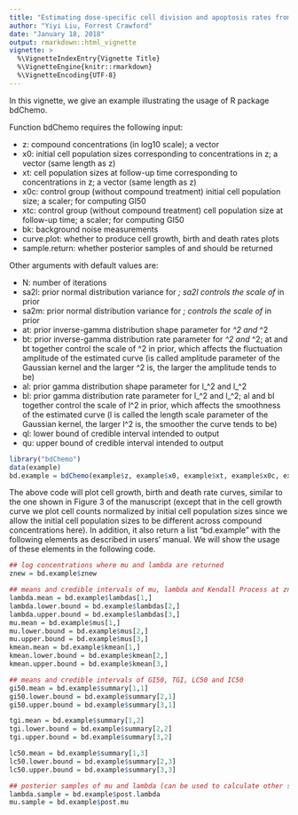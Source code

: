 ```yaml
---
title: "Estimating dose-specific cell division and apoptosis rates from chemo-sensitivity experiments"
author: "Yiyi Liu, Forrest Crawford"
date: "January 18, 2018"
output: rmarkdown::html_vignette
vignette: >
  %\VignetteIndexEntry{Vignette Title}
  %\VignetteEngine{knitr::rmarkdown}
  %\VignetteEncoding{UTF-8}
---
```


In this vignette, we give an example illustrating the usage of R package bdChemo.

Function bdChemo requires the following input:

* z: compound concentrations (in log10 scale); a vector
* x0: initial cell population sizes corresponding to concentrations in z; a vector (same length as z)
* xt: cell population sizes at follow-up time corresponding to concentrations in z; a vector (same length as z)
* x0c: control group (without compound treatment) initial cell population size; a scaler; for computing GI50
* xtc: control group (without compound treatment) cell population size at follow-up time; a scaler; for computing GI50
* bk: background noise measurements
* curve.plot: whether to produce cell growth, birth and death rates plots
* sample.return: whether posterior samples of \lambda and \lambda should be returned

Other arguments with default values are:

* N: number of iterations
* sa2l: prior normal distribution variance for \alpha_\lambda; sa2l controls the scale of \phi_\lambda in prior
* sa2m: prior normal distribution variance for \alpha_\mu; controls the scale of \phi_\mu in prior
* at: prior inverse-gamma distribution shape parameter for \tau_\lambda^2 and \tau_\mu^2
* bt: prior inverse-gamma distribution rate parameter for \tau_\lambda^2 and \tau_\mu^2; at and bt together control the scale of \tau^2 in prior, which affects the fluctuation amplitude of the estimated curve (\tau is called amplitude parameter of the Gaussian kernel and the larger \tau^2 is, the larger the amplitude tends to be)
* al: prior gamma distribution shape parameter for l_\lambda^2 and l_\mu^2
* bl: prior gamma distribution rate parameter for l_\lambda^2 and l_\mu^2; al and bl together control the scale of l^2 in prior, which affects the smoothness of the estimated curve (l is called the length scale parameter of the Gaussian kernel, the larger l^2 is, the smoother the curve tends to be)
* ql: lower bound of credible interval intended to output
* qu: upper bound of credible interval intended to output


```r
library("bdChemo")
data(example)
bd.example = bdChemo(example$z, example$x0, example$xt, example$x0c, example$xtc, example$bk, curve.plot = TRUE, sample.return = FALSE, N = 1e5)
```


The above code will plot cell growth, birth and death rate curves, similar to the one shown in Figure 3 of the manuscript (except that in the cell growth curve we plot cell counts normalized by initial cell population sizes since we allow the initial cell population sizes to be different across compound concentrations here). In addition, it also return a list "bd.example" with the following elements as described in users' manual. We will show the usage of these elements in the following code.


```r
## log concentrations where mu and lambda are returned
znew = bd.example$znew

## means and credible intervals of mu, lambda and Kendall Process at znew
lambda.mean = bd.example$lambdas[1,]
lambda.lower.bound = bd.example$lambdas[2,]
lambda.upper.bound = bd.example$lambdas[3,]
mu.mean = bd.example$mus[1,]
mu.lower.bound = bd.example$mus[2,]
mu.upper.bound = bd.example$mus[3,]
kmean.mean = bd.example$kmean[1,]
kmean.lower.bound = bd.example$kmean[2,]
kmean.upper.bound = bd.example$kmean[3,]

## means and credible intervals of GI50, TGI, LC50 and IC50
gi50.mean = bd.example$summary[1,1]
gi50.lower.bound = bd.example$summary[2,1]
gi50.upper.bound = bd.example$summary[3,1]

tgi.mean = bd.example$summary[1,2]
tgi.lower.bound = bd.example$summary[2,2]
tgi.upper.bound = bd.example$summary[3,2]

lc50.mean = bd.example$summary[1,3]
lc50.lower.bound = bd.example$summary[2,3]
lc50.upper.bound = bd.example$summary[3,3]

## posterior samples of mu and lambda (can be used to calculate other summary statistics of interest)
lambda.sample = bd.example$post.lambda
mu.sample = bd.example$post.mu
```